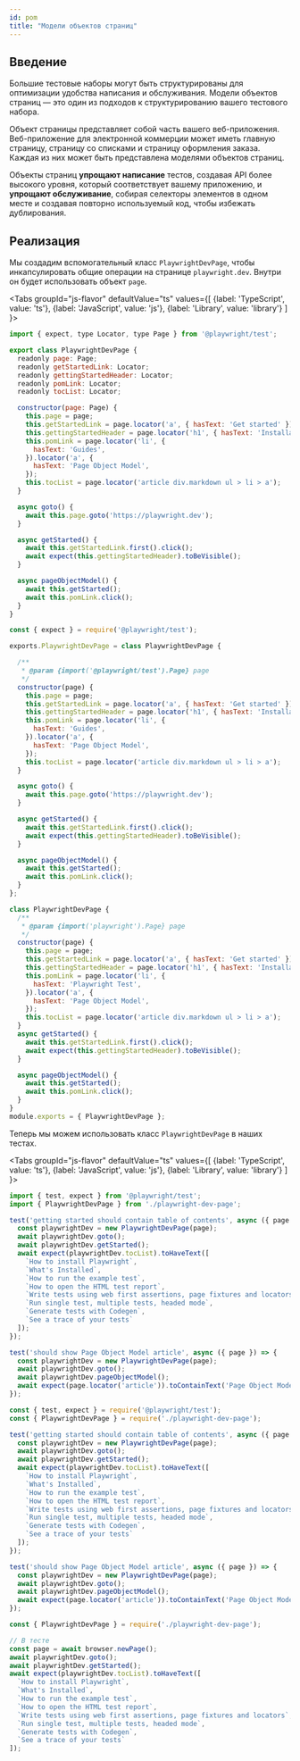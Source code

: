 ```yaml
---
id: pom
title: "Модели объектов страниц"
---
```


## Введение

Большие тестовые наборы могут быть структурированы для оптимизации удобства написания и обслуживания. Модели объектов страниц — это один из подходов к структурированию вашего тестового набора.

Объект страницы представляет собой часть вашего веб-приложения. Веб-приложение для электронной коммерции может иметь главную страницу, страницу со списками и страницу оформления заказа. Каждая из них может быть представлена моделями объектов страниц.

Объекты страниц **упрощают написание** тестов, создавая API более высокого уровня, который соответствует вашему приложению, и **упрощают обслуживание**, собирая селекторы элементов в одном месте и создавая повторно используемый код, чтобы избежать дублирования.

## Реализация

Мы создадим вспомогательный класс `PlaywrightDevPage`, чтобы инкапсулировать общие операции на странице `playwright.dev`. Внутри он будет использовать объект `page`.

<Tabs
  groupId="js-flavor"
  defaultValue="ts"
  values={[
    {label: 'TypeScript', value: 'ts'},
    {label: 'JavaScript', value: 'js'},
    {label: 'Library', value: 'library'}
  ]
}>
<TabItem value="ts">

```js title="playwright-dev-page.ts"
import { expect, type Locator, type Page } from '@playwright/test';

export class PlaywrightDevPage {
  readonly page: Page;
  readonly getStartedLink: Locator;
  readonly gettingStartedHeader: Locator;
  readonly pomLink: Locator;
  readonly tocList: Locator;

  constructor(page: Page) {
    this.page = page;
    this.getStartedLink = page.locator('a', { hasText: 'Get started' });
    this.gettingStartedHeader = page.locator('h1', { hasText: 'Installation' });
    this.pomLink = page.locator('li', {
      hasText: 'Guides',
    }).locator('a', {
      hasText: 'Page Object Model',
    });
    this.tocList = page.locator('article div.markdown ul > li > a');
  }

  async goto() {
    await this.page.goto('https://playwright.dev');
  }

  async getStarted() {
    await this.getStartedLink.first().click();
    await expect(this.gettingStartedHeader).toBeVisible();
  }

  async pageObjectModel() {
    await this.getStarted();
    await this.pomLink.click();
  }
}
```

</TabItem>
<TabItem value="js">

```js title="playwright-dev-page.js"
const { expect } = require('@playwright/test');

exports.PlaywrightDevPage = class PlaywrightDevPage {

  /**
   * @param {import('@playwright/test').Page} page
   */
  constructor(page) {
    this.page = page;
    this.getStartedLink = page.locator('a', { hasText: 'Get started' });
    this.gettingStartedHeader = page.locator('h1', { hasText: 'Installation' });
    this.pomLink = page.locator('li', {
      hasText: 'Guides',
    }).locator('a', {
      hasText: 'Page Object Model',
    });
    this.tocList = page.locator('article div.markdown ul > li > a');
  }

  async goto() {
    await this.page.goto('https://playwright.dev');
  }

  async getStarted() {
    await this.getStartedLink.first().click();
    await expect(this.gettingStartedHeader).toBeVisible();
  }

  async pageObjectModel() {
    await this.getStarted();
    await this.pomLink.click();
  }
};
```

</TabItem>
<TabItem value="library">

```js title="models/PlaywrightDevPage.js"
class PlaywrightDevPage {
  /**
   * @param {import('playwright').Page} page
   */
  constructor(page) {
    this.page = page;
    this.getStartedLink = page.locator('a', { hasText: 'Get started' });
    this.gettingStartedHeader = page.locator('h1', { hasText: 'Installation' });
    this.pomLink = page.locator('li', {
      hasText: 'Playwright Test',
    }).locator('a', {
      hasText: 'Page Object Model',
    });
    this.tocList = page.locator('article div.markdown ul > li > a');
  }
  async getStarted() {
    await this.getStartedLink.first().click();
    await expect(this.gettingStartedHeader).toBeVisible();
  }

  async pageObjectModel() {
    await this.getStarted();
    await this.pomLink.click();
  }
}
module.exports = { PlaywrightDevPage };
```

</TabItem>
</Tabs>

Теперь мы можем использовать класс `PlaywrightDevPage` в наших тестах.

<Tabs
  groupId="js-flavor"
  defaultValue="ts"
  values={[
    {label: 'TypeScript', value: 'ts'},
    {label: 'JavaScript', value: 'js'},
    {label: 'Library', value: 'library'}
  ]
}>
<TabItem value="ts">

```js title="example.spec.ts"
import { test, expect } from '@playwright/test';
import { PlaywrightDevPage } from './playwright-dev-page';

test('getting started should contain table of contents', async ({ page }) => {
  const playwrightDev = new PlaywrightDevPage(page);
  await playwrightDev.goto();
  await playwrightDev.getStarted();
  await expect(playwrightDev.tocList).toHaveText([
    `How to install Playwright`,
    `What's Installed`,
    `How to run the example test`,
    `How to open the HTML test report`,
    `Write tests using web first assertions, page fixtures and locators`,
    `Run single test, multiple tests, headed mode`,
    `Generate tests with Codegen`,
    `See a trace of your tests`
  ]);
});

test('should show Page Object Model article', async ({ page }) => {
  const playwrightDev = new PlaywrightDevPage(page);
  await playwrightDev.goto();
  await playwrightDev.pageObjectModel();
  await expect(page.locator('article')).toContainText('Page Object Model is a common pattern');
});
```

</TabItem>
<TabItem value="js">

```js title="example.spec.js"
const { test, expect } = require('@playwright/test');
const { PlaywrightDevPage } = require('./playwright-dev-page');

test('getting started should contain table of contents', async ({ page }) => {
  const playwrightDev = new PlaywrightDevPage(page);
  await playwrightDev.goto();
  await playwrightDev.getStarted();
  await expect(playwrightDev.tocList).toHaveText([
    `How to install Playwright`,
    `What's Installed`,
    `How to run the example test`,
    `How to open the HTML test report`,
    `Write tests using web first assertions, page fixtures and locators`,
    `Run single test, multiple tests, headed mode`,
    `Generate tests with Codegen`,
    `See a trace of your tests`
  ]);
});

test('should show Page Object Model article', async ({ page }) => {
  const playwrightDev = new PlaywrightDevPage(page);
  await playwrightDev.goto();
  await playwrightDev.pageObjectModel();
  await expect(page.locator('article')).toContainText('Page Object Model is a common pattern');
});
```

</TabItem>
<TabItem value="library">

```js title="example.spec.js"
const { PlaywrightDevPage } = require('./playwright-dev-page');

// В тесте
const page = await browser.newPage();
await playwrightDev.goto();
await playwrightDev.getStarted();
await expect(playwrightDev.tocList).toHaveText([
  `How to install Playwright`,
  `What's Installed`,
  `How to run the example test`,
  `How to open the HTML test report`,
  `Write tests using web first assertions, page fixtures and locators`,
  `Run single test, multiple tests, headed mode`,
  `Generate tests with Codegen`,
  `See a trace of your tests`
]);
```

</TabItem>
</Tabs>


[Accessibility]: /api/class-accessibility.mdx "Accessibility"
[Android]: /api/class-android.mdx "Android"
[AndroidDevice]: /api/class-androiddevice.mdx "AndroidDevice"
[AndroidInput]: /api/class-androidinput.mdx "AndroidInput"
[AndroidSocket]: /api/class-androidsocket.mdx "AndroidSocket"
[AndroidWebView]: /api/class-androidwebview.mdx "AndroidWebView"
[APIRequest]: /api/class-apirequest.mdx "APIRequest"
[APIRequestContext]: /api/class-apirequestcontext.mdx "APIRequestContext"
[APIResponse]: /api/class-apiresponse.mdx "APIResponse"
[APIResponseAssertions]: /api/class-apiresponseassertions.mdx "APIResponseAssertions"
[Browser]: /api/class-browser.mdx "Browser"
[BrowserContext]: /api/class-browsercontext.mdx "BrowserContext"
[BrowserServer]: /api/class-browserserver.mdx "BrowserServer"
[BrowserType]: /api/class-browsertype.mdx "BrowserType"
[CDPSession]: /api/class-cdpsession.mdx "CDPSession"
[Clock]: /api/class-clock.mdx "Clock"
[ConsoleMessage]: /api/class-consolemessage.mdx "ConsoleMessage"
[Coverage]: /api/class-coverage.mdx "Coverage"
[Dialog]: /api/class-dialog.mdx "Dialog"
[Download]: /api/class-download.mdx "Download"
[Electron]: /api/class-electron.mdx "Electron"
[ElectronApplication]: /api/class-electronapplication.mdx "ElectronApplication"
[ElementHandle]: /api/class-elementhandle.mdx "ElementHandle"
[FileChooser]: /api/class-filechooser.mdx "FileChooser"
[Frame]: /api/class-frame.mdx "Frame"
[FrameLocator]: /api/class-framelocator.mdx "FrameLocator"
[GenericAssertions]: /api/class-genericassertions.mdx "GenericAssertions"
[JSHandle]: /api/class-jshandle.mdx "JSHandle"
[Keyboard]: /api/class-keyboard.mdx "Keyboard"
[Locator]: /api/class-locator.mdx "Locator"
[LocatorAssertions]: /api/class-locatorassertions.mdx "LocatorAssertions"
[Logger]: /api/class-logger.mdx "Logger"
[Mouse]: /api/class-mouse.mdx "Mouse"
[Page]: /api/class-page.mdx "Page"
[PageAssertions]: /api/class-pageassertions.mdx "PageAssertions"
[Playwright]: /api/class-playwright.mdx "Playwright"
[PlaywrightAssertions]: /api/class-playwrightassertions.mdx "PlaywrightAssertions"
[Request]: /api/class-request.mdx "Request"
[Response]: /api/class-response.mdx "Response"
[Route]: /api/class-route.mdx "Route"
[Selectors]: /api/class-selectors.mdx "Selectors"
[SnapshotAssertions]: /api/class-snapshotassertions.mdx "SnapshotAssertions"
[TimeoutError]: /api/class-timeouterror.mdx "TimeoutError"
[Touchscreen]: /api/class-touchscreen.mdx "Touchscreen"
[Tracing]: /api/class-tracing.mdx "Tracing"
[Video]: /api/class-video.mdx "Video"
[WebError]: /api/class-weberror.mdx "WebError"
[WebSocket]: /api/class-websocket.mdx "WebSocket"
[WebSocketRoute]: /api/class-websocketroute.mdx "WebSocketRoute"
[Worker]: /api/class-worker.mdx "Worker"
[Fixtures]: /api/class-fixtures.mdx "Fixtures"
[FullConfig]: /api/class-fullconfig.mdx "FullConfig"
[FullProject]: /api/class-fullproject.mdx "FullProject"
[Location]: /api/class-location.mdx "Location"
[Test]: /api/class-test.mdx "Test"
[TestConfig]: /api/class-testconfig.mdx "TestConfig"
[TestInfo]: /api/class-testinfo.mdx "TestInfo"
[TestInfoError]: /api/class-testinfoerror.mdx "TestInfoError"
[TestOptions]: /api/class-testoptions.mdx "TestOptions"
[TestProject]: /api/class-testproject.mdx "TestProject"
[TestStepInfo]: /api/class-teststepinfo.mdx "TestStepInfo"
[WorkerInfo]: /api/class-workerinfo.mdx "WorkerInfo"
[Reporter]: /api/class-reporter.mdx "Reporter"
[Suite]: /api/class-suite.mdx "Suite"
[TestCase]: /api/class-testcase.mdx "TestCase"
[TestError]: /api/class-testerror.mdx "TestError"
[TestResult]: /api/class-testresult.mdx "TestResult"
[TestStep]: /api/class-teststep.mdx "TestStep"
[Element]: https://developer.mozilla.org/en-US/docs/Web/API/element "Element"
[EvaluationArgument]: /evaluating.mdx#evaluation-argument "EvaluationArgument"
[Promise]: https://developer.mozilla.org/en-US/docs/Web/JavaScript/Reference/Global_Objects/Promise "Promise"
[iterator]: https://developer.mozilla.org/en-US/docs/Web/JavaScript/Reference/Iteration_protocols "Iterator"
[origin]: https://developer.mozilla.org/en-US/docs/Glossary/Origin "Origin"
[selector]: https://developer.mozilla.org/en-US/docs/Web/CSS/CSS_Selectors "selector"
[Serializable]: https://developer.mozilla.org/en-US/docs/Web/JavaScript/Reference/Global_Objects/JSON/stringify#Description "Serializable"
[UIEvent.detail]: https://developer.mozilla.org/en-US/docs/Web/API/UIEvent/detail "UIEvent.detail"
[UnixTime]: https://en.wikipedia.org/wiki/Unix_time "Unix Time"
[xpath]: https://developer.mozilla.org/en-US/docs/Web/XPath "xpath"

[Array]: https://developer.mozilla.org/en-US/docs/Web/JavaScript/Reference/Global_Objects/Array "Array"
[boolean]: https://developer.mozilla.org/en-US/docs/Web/JavaScript/Data_structures#Boolean_type "Boolean"
[Buffer]: https://nodejs.org/api/buffer.html#buffer_class_buffer "Buffer"
[ChildProcess]: https://nodejs.org/api/child_process.html "ChildProcess"
[Date]: https://developer.mozilla.org/en-US/docs/Web/JavaScript/Reference/Global_Objects/Date "Date"
[Error]: https://nodejs.org/api/errors.html#errors_class_error "Error"
[EventEmitter]: https://nodejs.org/api/events.html#events_class_eventemitter "EventEmitter"
[function]: https://developer.mozilla.org/en-US/docs/Web/JavaScript/Reference/Global_Objects/Function "Function"
[FormData]: https://developer.mozilla.org/en-US/docs/Web/API/FormData "FormData"
[Map]: https://developer.mozilla.org/en-US/docs/Web/JavaScript/Reference/Global_Objects/Map "Map"
[Metadata]: https://developer.mozilla.org/en-US/docs/Web/JavaScript/Reference/Global_Objects/Object "Object&lt;string, any&gt;"
[null]: https://developer.mozilla.org/en-US/docs/Web/JavaScript/Reference/Global_Objects/null "null"
[number]: https://developer.mozilla.org/en-US/docs/Web/JavaScript/Data_structures#Number_type "Number"
[Object]: https://developer.mozilla.org/en-US/docs/Web/JavaScript/Reference/Global_Objects/Object "Object"
[Promise]: https://developer.mozilla.org/en-US/docs/Web/JavaScript/Reference/Global_Objects/Promise "Promise"
[Readable]: https://nodejs.org/api/stream.html#stream_class_stream_readable "Readable"
[ReadStream]: https://nodejs.org/api/fs.html#class-fsreadstream "ReadStream"
[RegExp]: https://developer.mozilla.org/en-US/docs/Web/JavaScript/Reference/Global_Objects/RegExp "RegExp"
[string]: https://developer.mozilla.org/en-US/docs/Web/JavaScript/Data_structures#String_type "string"
[void]: https://developer.mozilla.org/en-US/docs/Web/JavaScript/Reference/Global_Objects/undefined "void"
[URL]: https://nodejs.org/api/url.html "URL"
[URLSearchParams]: https://developer.mozilla.org/en-US/docs/Web/API/URLSearchParams "URLSearchParams"

[all available image tags]: https://mcr.microsoft.com/en-us/product/playwright/about "все доступные теги изображений"
[Microsoft Artifact Registry]: https://mcr.microsoft.com/en-us/product/playwright/about "Реестр артефактов Microsoft"
[Dockerfile.noble]: https://github.com/microsoft/playwright/blob/main/utils/docker/Dockerfile.noble "Dockerfile.noble"